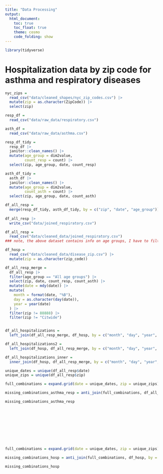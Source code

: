 ```yaml
---
title: "Data Processing"
output: 
  html_document:
    toc: true
    toc_float: true
    theme: cosmo
    code_folding: show
---
```

```r
library(tidyverse)
```

# Hospitalization data by zip code for asthma and respiratory diseases


```r
nyc_zips =
  read_csv("data/cleaned_shapes/nyc_zip_codes.csv") |> 
  mutate(zip = as.character(ZipCode)) |> 
  select(zip)

resp_df = 
  read_csv("data/raw_data/respiratory.csv")

asth_df = 
  read_csv("data/raw_data/asthma.csv")

resp_df_tidy =
  resp_df |> 
  janitor::clean_names() |> 
  mutate(age_group = dim2value,
         count_resp = count) |> 
  select(zip, age_group, date, count_resp) 

asth_df_tidy = 
  asth_df |> 
  janitor::clean_names() |> 
  mutate(age_group = dim2value,
         count_asth = count) |> 
  select(zip, age_group, date, count_asth) 

df_all_resp = 
  merge(resp_df_tidy, asth_df_tidy, by = c("zip", "date", "age_group"))
  
df_all_resp |> 
  write_csv("data/joined_respiratory.csv")
```


```r
df_all_resp =
  read_csv("data/cleaned_data/joined_respiratory.csv")
### note, the above dataset contains info on age groups, I have to filter this out to merge the data. If you want to use age groups in any analyses, use "df_all_resp".

df_hosp =
  read_csv("data/cleaned_data/disease_zip.csv") |> 
  mutate(zip = as.character(zip_code))

df_all_resp_merge =
  df_all_resp |> 
  filter(age_group == "All age groups") |> 
  select(zip, date, count_resp, count_asth) |>
  mutate(date = mdy(date)) |> 
  mutate(
    month = format(date, "%B"),  
    day = as.character(day(date)),             
    year = year(date)            
  ) |> 
  filter(zip != 88888) |> 
  filter(zip != "Citwide")


df_all_hospitalizations =
  left_join(df_all_resp_merge, df_hosp, by = c("month", "day", "year", "zip"))

df_all_hospitalizations2 =
  left_join(df_hosp, df_all_resp_merge, by = c("month", "day", "year", "zip"))

df_all_hospitalizations_inner =
  inner_join(df_hosp, df_all_resp_merge, by = c("month", "day", "year", "zip"))
```

```r
unique_dates = unique(df_all_resp$date)
unique_zips = unique(df_all_resp$zip)

full_combinations = expand.grid(date = unique_dates, zip = unique_zips)

missing_combinations_asthma_resp = anti_join(full_combinations, df_all_resp, by = c("date", "zip"))

missing_combinations_asthma_resp










full_combinations = expand.grid(date = unique_dates, zip = unique_zips)

missing_combinations_hosp = anti_join(full_combinations, df_hosp, by = c("date", "zip"))

missing_combinations_hosp
```

```r

```

